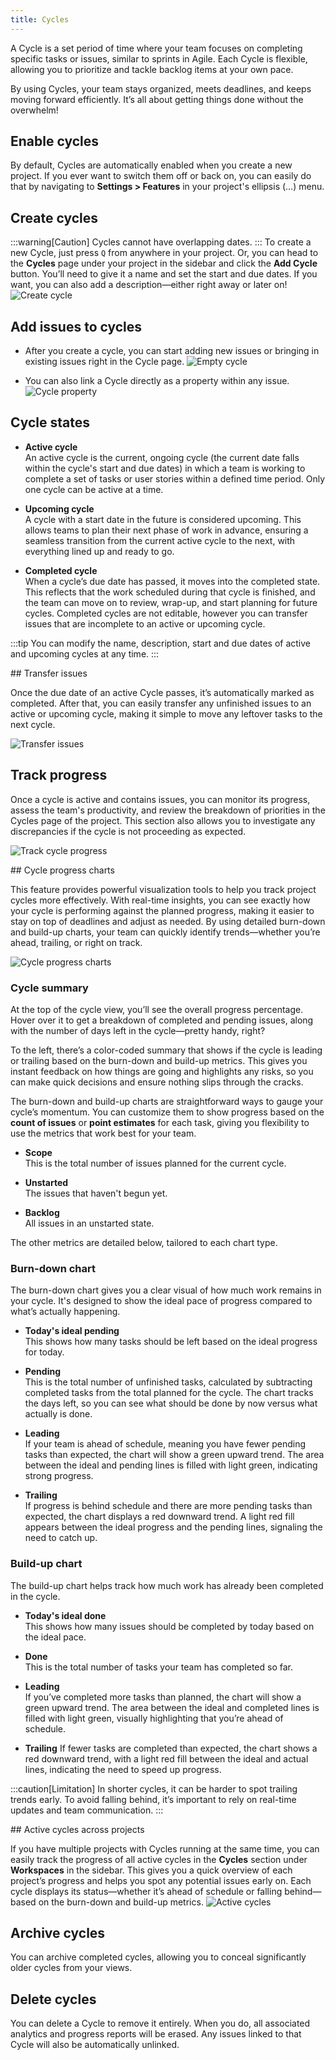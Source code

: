 ```yaml
---
title: Cycles
---
```


A Cycle is a set period of time where your team focuses on completing specific tasks or issues, similar to sprints in Agile. Each Cycle is flexible, allowing you to prioritize and tackle backlog items at your own pace.
 
By using Cycles, your team stays organized, meets deadlines, and keeps moving forward efficiently. It’s all about getting things done without the overwhelm! 

## Enable cycles
By default, Cycles are automatically enabled when you create a new project. If you ever want to switch them off or back on, you can easily do that by navigating to **Settings > Features** in your project's ellipsis (…) menu.

## Create cycles
:::warning[Caution]
Cycles cannot have overlapping dates.
:::
To create a new Cycle, just press `Q` from anywhere in your project. Or, you can head to the **Cycles** page under your project in the sidebar and click the **Add Cycle** button. You’ll need to give it a name and set the start and due dates. If you want, you can also add a description—either right away or later on!
![Create cycle](https://media.docs.plane.so/cycles/create-cycles.webp#center) 

## Add issues to cycles

- After you create a cycle, you can start adding new issues or bringing in existing issues right in the Cycle page. 
![Empty cycle](https://media.docs.plane.so/cycles/cycle-empty-state.webp#center)

- You can also link a Cycle directly as a property within any issue.
![Cycle property](https://media.docs.plane.so/cycles/cycle-property.webp#center)


## Cycle states

- **Active cycle**  
An active cycle is the current, ongoing cycle (the current date falls within the cycle's start and due dates) in which a team is working to complete a set of tasks or user stories within a defined time period. Only one cycle can be active at a time.

- **Upcoming cycle**  
A cycle with a start date in the future is considered upcoming. This allows teams to plan their next phase of work in advance, ensuring a seamless transition from the current active cycle to the next, with everything lined up and ready to go.

- **Completed cycle**  
When a cycle’s due date has passed, it moves into the completed state. This reflects that the work scheduled during that cycle is finished, and the team can move on to review, wrap-up, and start planning for future cycles. Completed cycles are not editable, however you can transfer issues that are incomplete to an active or upcoming cycle.

:::tip
You can modify the name, description, start and due dates of active and upcoming cycles at any time.
:::

<div className="tag-wrapper">
 ## Transfer issues
<Tags 
  tags={[ 
    { name: "Pro", additionalClass: "pro" }
  ]} 
 />
</div>

Once the due date of an active Cycle passes, it’s automatically marked as completed. After that, you can easily transfer any unfinished issues to an active or upcoming cycle, making it simple to move any leftover tasks to the next cycle.

![Transfer issues](https://media.docs.plane.so/cycles/transfer-issues.webp#center)

## Track progress

Once a cycle is active and contains issues, you can monitor its progress, assess the team's productivity, and review the breakdown of priorities in the Cycles page of the project. This section also allows you to investigate any discrepancies if the cycle is not proceeding as expected.

![Track cycle progress](https://media.docs.plane.so/cycles/track-cycle-progress.webp#center)

<div className="tag-wrapper">
## Cycle progress charts
<Tags 
  tags={[ 
    { name: "Pro", additionalClass: "pro" }
  ]} 
 />
</div>

This feature provides powerful visualization tools to help you track project cycles more effectively. With real-time insights, you can see exactly how your cycle is performing against the planned progress, making it easier to stay on top of deadlines and adjust as needed. By using detailed burn-down and build-up charts, your team can quickly identify trends—whether you’re ahead, trailing, or right on track.

![Cycle progress charts](https://media.docs.plane.so/cycles/cycle-progress-charts.webp#center)

### Cycle summary

At the top of the cycle view, you’ll see the overall progress percentage. Hover over it to get a breakdown of completed and pending issues, along with the number of days left in the cycle—pretty handy, right?

To the left, there’s a color-coded summary that shows if the cycle is leading or trailing based on the burn-down and build-up metrics. This gives you instant feedback on how things are going and highlights any risks, so you can make quick decisions and ensure nothing slips through the cracks.

The burn-down and build-up charts are straightforward ways to gauge your cycle’s momentum. You can customize them to show progress based on the **count of issues** or **point estimates** for each task, giving you flexibility to use the metrics that work best for your team.

- **Scope**  
This is the total number of issues planned for the current cycle.

- **Unstarted**  
The issues that haven't begun yet.

- **Backlog**  
All issues in an unstarted state.

The other metrics are detailed below, tailored to each chart type.

### Burn-down chart
The burn-down chart gives you a clear visual of how much work remains in your cycle. It's designed to show the ideal pace of progress compared to what’s actually happening.

- **Today's ideal pending**  
This shows how many tasks should be left based on the ideal progress for today.

- **Pending**  
This is the total number of unfinished tasks, calculated by subtracting completed tasks from the total planned for the cycle. The chart tracks the days left, so you can see what should be done by now versus what actually is done.

- **Leading**   
If your team is ahead of schedule, meaning you have fewer pending tasks than expected, the chart will show a green upward trend. The area between the ideal and pending lines is filled with light green, indicating strong progress.

- **Trailing**   
If progress is behind schedule and there are more pending tasks than expected, the chart displays a red downward trend. A light red fill appears between the ideal progress and the pending lines, signaling the need to catch up.


### Build-up chart
The build-up chart helps track how much work has already been completed in the cycle.

- **Today's ideal done**  
This shows how many issues should be completed by today based on the ideal pace.

- **Done**  
This is the total number of tasks your team has completed so far.

- **Leading**  
If you’ve completed more tasks than planned, the chart will show a green upward trend. The area between the ideal and completed lines is filled with light green, visually highlighting that you’re ahead of schedule.

- **Trailing**
If fewer tasks are completed than expected, the chart shows a red downward trend, with a light red fill between the ideal and actual lines, indicating the need to speed up progress.

:::caution[Limitation]
In shorter cycles, it can be harder to spot trailing trends early. To avoid falling behind, it’s important to rely on real-time updates and team communication.
:::

<div className="tag-wrapper">
## Active cycles across projects
<Tags 
  tags={[ 
    { name: "Pro", additionalClass: "pro" }
  ]} 
 />
</div>

If you have multiple projects with Cycles running at the same time, you can easily track the progress of all active cycles in the **Cycles** section under **Workspaces** in the sidebar. This gives you a quick overview of each project’s progress and helps you spot any potential issues early on. Each cycle displays its status—whether it’s ahead of schedule or falling behind—based on the burn-down and build-up metrics.
![Active cycles](https://media.docs.plane.so/cycles/active-cycles-ui.webp#center)

## Archive cycles
You can archive completed cycles, allowing you to conceal significantly older cycles from your views.


## Delete cycles
You can delete a Cycle to remove it entirely. When you do, all associated analytics and progress reports will be erased. Any issues linked to that Cycle will also be automatically unlinked.
